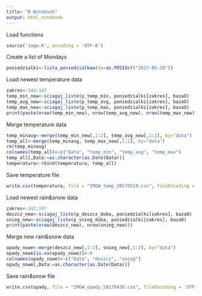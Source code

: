 ```yaml
---
title: "R Notebook"
output: html_notebook
---
```


Load functions

```r
source('imgw.R', encoding = 'UTF-8')
```

Create a list of Mondays

```r
poniedzialki<-lista_poniedzialkow(do=as.POSIXct("2017-05-20"))
```

Load newest temperature data

```r
zakres<-144:147
temp_min_new<-sciagaj_liste(p_temp_min, poniedzialki[zakres], bazaO)
temp_avg_new<-sciagaj_liste(p_temp_avg, poniedzialki[zakres], bazaO)
temp_max_new<-sciagaj_liste(p_temp_max, poniedzialki[zakres], bazaO)
print(paste(nrow(temp_min_new), nrow(temp_avg_new), nrow(temp_max_new)))

```

Merge temperature data

```r
temp_minavg<-merge(temp_min_new[,1:2], temp_avg_new[,1:2], by="data")
temp_all<-merge(temp_minavg, temp_max_new[,1:2], by="data")
rm(temp_minavg)
colnames(temp_all)<-c("Data", "temp_min", "temp_avg", "temp_max")
temp_all[,Data:=as.character(as.Date(Data))]
temperatura<-rbind(temperatura, temp_all)

```

Save temperature file

```r
write.csv(temperatura, file = "IMGW_temp_20170519.csv", fileEncoding = 'UTF-8')

```

Load newest rain&snow data

```r
zakres<-143:147
deszcz_new<-sciagaj_liste(p_deszcz_doba, poniedzialki[zakres], bazaO)
snieg_new<-sciagaj_liste(p_snieg_doba, poniedzialki[zakres], bazaO)
print(paste(nrow(deszcz_new), nrow(snieg_new)))

```

Merge new rain&snow data

```r
opady_nowe<-merge(deszcz_new[,1:2], snieg_new[,1:2], by="data")
opady_nowe[is.na(opady_nowe)]<-0
colnames(opady_nowe)<-c("Data", "deszcz", "snieg")
opady_nowe[,Data:=as.character(as.Date(Data))]

```


Save rain&snow file

```r
write.csv(opady, file = "IMGW_opady_20170430.csv", fileEncoding = 'UTF-8')

```
